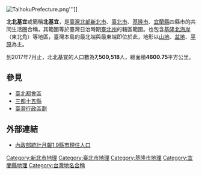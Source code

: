 [[File:TaihokuPrefecture.png|thumb]]''']]

'''北北基宜'''或簡稱'''北基宜'''，是[[臺灣|臺灣]][[北臺灣|北部]][[新北市|新北市]]、[[臺北市|臺北市]]、[[基隆市|基隆市]]、[[宜蘭縣|宜蘭縣]]四縣市的共同生活圈合稱，其範圍等於臺灣日治時期[[臺北州|臺北州]]的轄區範圍。也包含[[基隆北海岸|基隆北海岸]]（東北角）等地區，臺灣本島的最北端與最東端即位於此，地形以[[山地|山地]]、[[盆地|盆地]]、[[平原|平原]]為主。

到2017年7月止，北北基宜的人口數為'''7,500,518'''人，總面積'''4600.75'''平方公里。

== 參見 == 
*[[臺北都會區|臺北都會區]]
*[[三都十五縣|三都十五縣]]
*[[臺灣行政區劃|臺灣行政區劃]]

== 外部連結 ==
*[https://web.archive.org/web/20141026121339/http://sowf.moi.gov.tw/stat/month/list.htm 內政部統計月報1.9縣市現住人口]

{{台灣小作品}}
{{中華民國自由地區地理區劃}}

[[Category:新北市地理|Category:新北市地理]]
[[Category:臺北市地理|Category:臺北市地理]]
[[Category:基隆市地理|Category:基隆市地理]]
[[Category:宜蘭縣地理|Category:宜蘭縣地理]]
[[Category:台灣地名合稱|Category:台灣地名合稱]]